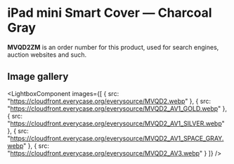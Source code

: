 
# iPad mini Smart Cover — Charcoal Gray

<Callout type='info' emoji='👉🏻'>**MVQD2ZM** is an order number for this product, used for search engines, auction websites and such.</Callout>

## Image gallery

<LightboxComponent
    images={[
      {
        src: "https://cloudfront.everycase.org/everysource/MVQD2.webp"
      },
      {
        src: "https://cloudfront.everycase.org/everysource/MVQD2_AV1_GOLD.webp"
      },
      {
        src: "https://cloudfront.everycase.org/everysource/MVQD2_AV1_SILVER.webp"
      },
      {
        src: "https://cloudfront.everycase.org/everysource/MVQD2_AV1_SPACE_GRAY.webp"
      },
      {
        src: "https://cloudfront.everycase.org/everysource/MVQD2_AV3.webp"
      }
    ]}
  />
